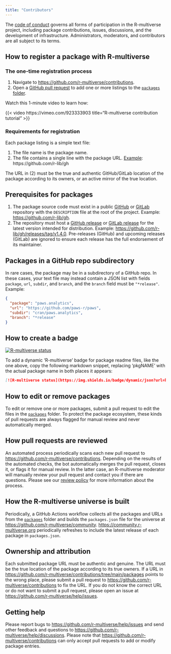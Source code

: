 ```yaml
---
title: "Contributors"
---
```


The [code of conduct](conduct.qmd) governs all forms of participation in the R-multiverse project, including package contributions, issues, discussions, and the development of infrastructure. Administrators, moderators, and contributors are all subject to its terms.

## How to register a package with R-multiverse

### The one-time registration process

1. Navigate to <https://github.com/r-multiverse/contributions>.
2. Open a [GitHub pull request](https://docs.github.com/en/pull-requests/collaborating-with-pull-requests/proposing-changes-to-your-work-with-pull-requests/about-pull-requests) to add one or more listings to the [`packages` folder](https://github.com/r-multiverse/contributions/tree/main/packages).

Watch this 1-minute video to learn how:

{{< video https://vimeo.com/923333903 title="R-multiverse contribution tutorial" >}}

### Requirements for registration

Each package listing is a simple text file:

1. The file name is the package name.
2. The file contains a single line with the package URL. [Example](https://github.com/r-multiverse/contributions/blob/main/packages/gh): https://github.com/r-lib/gh
  
The URL in (2) must be the true and authentic GitHub/GitLab location of the package according to its owners, or an active mirror of the true location.

::: {.callout-note}
## Prerequisites for packages

1. The package source code must exist in a public [GitHub](https://github.com) or [GitLab](https://gitlab.com) repository with the `DESCRIPTION` file at the root of the project. Example: <https://github.com/r-lib/gh>.
2. The repository must host a [GitHub release](https://docs.github.com/en/repositories/releasing-projects-on-github/managing-releases-in-a-repository) or [GitLab release](https://docs.gitlab.com/ee/user/project/releases/) for the latest version intended for distribution. Example: <https://github.com/r-lib/gh/releases/tag/v1.4.0>. Pre-releases (GitHub) and upcoming releases (GitLab) are ignored to ensure each release has the full endorsement of its maintainer.
:::

::: {.callout-note collapse="true"}
## Packages in a GitHub repo subdirectory
In rare cases, the package may be in a subdirectory of a GitHub repo. In these cases, your text file may instead contain a JSON list with fields `package`, `url`, `subdir`, and `branch`, and the `branch` field must be `"*release"`. Example:

```json
{
  "package": "paws.analytics",
  "url": "https://github.com/paws-r/paws",
  "subdir": "cran/paws.analytics",
  "branch": "*release"
}
```
:::

## How to create a badge

[<img src="https://img.shields.io/badge/dynamic/json?url=https%3A%2F%2Fcommunity.r-multiverse.org%2Fapi%2Fpackages%2Fmirai&query=%24.Version&label=r-multiverse" alt="R-multiverse status" />](https://community.r-multiverse.org/mirai)

To add a dynamic 'R-multiverse' badge for package readme files, like the one above, copy the following markdown snippet, replacing 'pkgNAME' with the actual package name in both places it appears:

```.md
[![R-multiverse status](https://img.shields.io/badge/dynamic/json?url=https%3A%2F%2Fcommunity.r-multiverse.org%2Fapi%2Fpackages%2FpkgNAME&query=%24.Version&label=r-multiverse)](https://community.r-multiverse.org/pkgNAME)
```

## How to edit or remove packages

To edit or remove one or more packages, submit a pull request to edit the files in the [`packages`](https://github.com/r-multiverse/contributions/tree/main/packages) folder. To protect the package ecosystem, these kinds of pull requests are always flagged for manual review and never automatically merged.

## How pull requests are reviewed

An automated process periodically scans each new pull request to <https://github.com/r-multiverse/contributions>. Depending on the results of the automated checks, the bot automatically merges the pull request, closes it, or flags it for manual review. In the latter case, an R-multiverse moderator will manually review your pull request and contact you if there are questions. Please see our [review policy](review.qmd) for more information about the process.

## How the R-multiverse universe is built

Periodically, a GitHub Actions workflow collects all the packages and URLs from the [`packages`](https://github.com/r-multiverse/contributions/tree/main/packages) folder and builds the `packages.json` file for the universe at <https://github.com/r-multiverse/community>. <https://community.r-multiverse.org> periodically refreshes to include the latest release of each package in `packages.json`.

## Ownership and attribution

Each submitted package URL must be authentic and genuine. The URL must be the true location of the package according to its true owners. If a URL in <https://github.com/r-multiverse/contributions/tree/main/packages> points to the wrong place, please submit a pull request to <https://github.com/r-multiverse/contributions> to fix the URL. If you do not know the correct URL or do not want to submit a pull request, please open an issue at <https://github.com/r-multiverse/help/issues>.

## Getting help

Please report bugs to <https://github.com/r-multiverse/help/issues> and send other feedback and questions to <https://github.com/r-multiverse/help/discussions>. Please note that <https://github.com/r-multiverse/contributions> can only accept pull requests to add or modify package entries.
